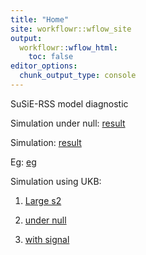 ```yaml
---
title: "Home"
site: workflowr::wflow_site
output:
  workflowr::wflow_html:
    toc: false
editor_options:
  chunk_output_type: console
---
```


SuSiE-RSS model diagnostic

Simulation under null: [result](diagnostic_null.html)

Simulation: [result](diagnostic_lr.html)

Eg: [eg](diagnostic_lr_eg.html)

Simulation using UKB: 

  1. [Large s2](diagnostic_ukb_lr_signal_eg.html)
  
  2. [under null](diagnostic_ukb_lr_null.html)
  
  3. [with signal](diagnostic_ukb_lr_signal.html)
